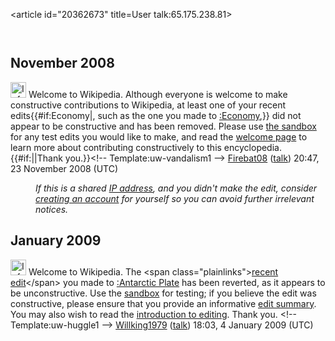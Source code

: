<article id="20362673" title=User talk:65.175.238.81>
	<talkpage id="20362673" title="User talk:65.175.238.81">


== November 2008 ==
[[Image:Information.svg|25px]]  Welcome to Wikipedia. Although everyone is welcome to make constructive contributions to Wikipedia, at least one of your recent edits{{#if:Economy|, such as the one you made to [[:Economy]],}} did not appear to be constructive and has been removed. Please use [[Wikipedia:Sandbox|the sandbox]] for any test edits you would like to make, and read the [[Wikipedia:Welcoming committee/Welcome to Wikipedia|welcome page]] to learn more about contributing constructively to this encyclopedia. {{#if:|{{{2}}}|Thank you.}}&lt;!-- Template:uw-vandalism1 --&gt; [[User:Firebat08|Firebat08]] ([[User talk:Firebat08|talk]]) 20:47, 23 November 2008 (UTC)
:''If this is a shared [[IP address]], and you didn't make the edit, consider [[Wikipedia:Why create an account?|creating an account]] for yourself so you can avoid further irrelevant notices.''

== January 2009 ==

[[Image:Information.png|25px]] Welcome to Wikipedia. The &lt;span class=&quot;plainlinks&quot;&gt;[http://en.wikipedia.org/wiki/Antarctic_Plate?diff=261924682 recent edit]&lt;/span&gt; you made to [[:Antarctic Plate]] has been reverted, as it appears to be unconstructive. Use the [[Wikipedia:Sandbox|sandbox]] for testing; if you believe the edit was constructive, please ensure that you provide an informative [[Help:Edit summary|edit summary]]. You may also wish to read the [[Wikipedia:Introduction|introduction to editing]]. Thank you. &lt;!-- Template:uw-huggle1 --&gt; [[User:Willking1979|Willking1979]] ([[User talk:Willking1979|talk]]) 18:03, 4 January 2009 (UTC)
	</talkpage>
</article>